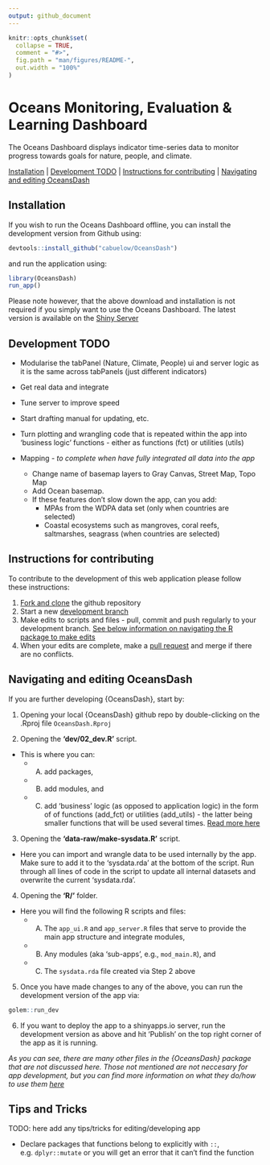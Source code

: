 ```yaml
---
output: github_document
---
```


<!-- README.md is generated from README.Rmd. If that is this file, please go ahead and edit then knit. If it isn't then DON'T edit - only edit the README.Rmd -->

```r
knitr::opts_chunk$set(
  collapse = TRUE,
  comment = "#>",
  fig.path = "man/figures/README-",
  out.width = "100%"
)
```

# Oceans Monitoring, Evaluation & Learning Dashboard

The Oceans Dashboard displays indicator time-series data to monitor progress towards goals for nature, people, and climate.

[Installation](#installation) | [Development TODO](#development-todo) | [Instructions for contributing](#instructions-for-contributing) | [Navigating and editing OceansDash](#navigating-and-editing-oceansdash)

## Installation

If you wish to run the Oceans Dashboard offline, you can install the development version from Github using:

``` r
devtools::install_github("cabuelow/OceansDash")
```

and run the application using:

``` r
library(OceansDash)
run_app()
```

Please note however, that the above download and installation is not required if you simply want to use the Oceans Dashboard. The latest version is available on the [Shiny Server](https://cbuelow.shinyapps.io/OceansDash/)

## Development TODO

- Modularise the tabPanel (Nature, Climate, People) ui and server logic as it is the same across tabPanels (just different indicators)

- Get real data and integrate
- Tune server to improve speed
- Start drafting manual for updating, etc.

- Turn plotting and wrangling code that is repeated within the app into 'business logic' functions - either as functions (fct) or utilities (utils)

- Mapping - *to complete when have fully integrated all data into the app*
    - Change name of basemap layers to Gray Canvas, Street Map, Topo Map
    - Add Ocean basemap.
    - If these features don’t slow down the app, can you add:
        - MPAs from the WDPA data set (only when countries are selected)
        - Coastal ecosystems such as mangroves, coral reefs, saltmarshes, seagrass (when countries are selected)
  
## Instructions for contributing

To contribute to the development of this web application please follow these instructions:

1. [Fork and clone](https://happygitwithr.com/fork-and-clone) the github repository
2. Start a new [development branch](https://happygitwithr.com/git-branches.html?q=branch#create-a-new-branch)
3. Make edits to scripts and files - pull, commit and push regularly to your development branch. [See below information on navigating the R package to make edits](#navigating-and-editing-oceansdash)
4. When your edits are complete, make a [pull request](https://happygitwithr.com/pr-extend.html?q=pull%20request#pr-extend) and merge if there are no conflicts.

## Navigating and editing OceansDash

If you are further developing {OceansDash}, start by:

1. Opening your local {OceansDash} github repo by double-clicking on the .Rproj file `OceansDash.Rproj`

2. Opening the **'dev/02_dev.R'** script. 
- This is where you can: 
  - A) add packages, 
  - B) add modules, and 
  - C) add ‘business’ logic (as opposed to application logic) in the form of of functions (add_fct) or utilities (add_utils) - the latter being smaller functions that will be used several times. [Read more here](https://engineering-shiny.org/build-app-golem.html)

3. Opening the **'data-raw/make-sysdata.R'** script.
- Here you can import and wrangle data to be used internally by the app. Make sure to add it to the 'sysdata.rda' at the bottom of the script. Run through all lines of code in the script to update all internal datasets and overwrite the current 'sysdata.rda'.

4. Opening the **'R/'** folder.
- Here you will find the following R scripts and files:
  - A) The `app_ui.R` and `app_server.R` files that serve to provide the main app structure and integrate modules,
  - B) Any modules (aka 'sub-apps', e.g., `mod_main.R`), and
  - C) The `sysdata.rda` file created via Step 2 above
  
5. Once you have made changes to any of the above, you can run the development version of the app via:

``` r
golem::run_dev
```

6. If you want to deploy the app to a shinyapps.io server, run the development version as above and hit 'Publish' on the top right corner of the app as it is running.

*As you can see, there are many other files in the {OceansDash} package that are not discussed here. Those not mentioned are not neccesary for app development, but you can find more information on what they do/how to use them [here](https://engineering-shiny.org/build-app-golem.html)*

## Tips and Tricks

TODO: here add any tips/tricks for editing/developing app

- Declare packages that functions belong to explicitly with `::`, e.g. `dplyr::mutate` or you will get an error that it can't find the function

